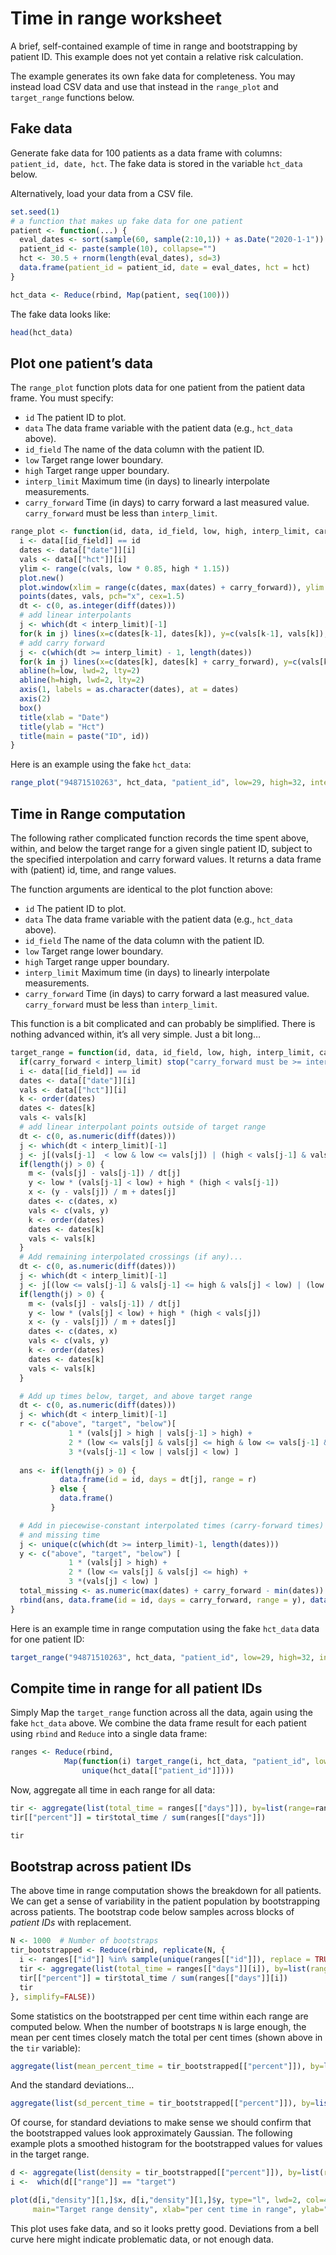 # Time in range worksheet

A brief, self-contained example of time in range and bootstrapping by patient
ID.  This example does not yet contain a relative risk calculation.

The example generates its own fake data for completeness. You may instead load
CSV data and use that instead in the `range_plot` and `target_range` functions
below.


## Fake data

Generate fake data for 100 patients as a  data frame with
columns: `patient_id, date, hct`. The fake data is stored in the
variable `hct_data` below.

Alternatively, load your data from a CSV file.

```r
set.seed(1)
# a function that makes up fake data for one patient
patient <- function(...) {
  eval_dates <- sort(sample(60, sample(2:10,1)) + as.Date("2020-1-1"))
  patient_id <- paste(sample(10), collapse="")
  hct <- 30.5 + rnorm(length(eval_dates), sd=3)
  data.frame(patient_id = patient_id, date = eval_dates, hct = hct)
}

hct_data <- Reduce(rbind, Map(patient, seq(100)))
```

The fake data looks like:
```r
head(hct_data)
```

## Plot one patient's data

The `range_plot` function plots data for one patient from the patient data frame.
You must specify:

- `id`  The patient ID to plot.
- `data` The data frame variable with the patient data (e.g., `hct_data` above).
- `id_field` The name of the data column with the patient ID.
- `low` Target range lower boundary.
- `high` Target range upper boundary.
- `interp_limit` Maximum time (in days) to linearly interpolate measurements.
- `carry_forward` Time (in days) to carry forward a last measured value. `carry_forward` must be less than `interp_limit`.

```r
range_plot <- function(id, data, id_field, low, high, interp_limit, carry_forward) {
  i <- data[[id_field]] == id
  dates <- data[["date"]][i]
  vals <- data[["hct"]][i]
  ylim <- range(c(vals, low * 0.85, high * 1.15))
  plot.new()
  plot.window(xlim = range(c(dates, max(dates) + carry_forward)), ylim = ylim)
  points(dates, vals, pch="x", cex=1.5)
  dt <- c(0, as.integer(diff(dates)))
  # add linear interpolants
  j <- which(dt < interp_limit)[-1]
  for(k in j) lines(x=c(dates[k-1], dates[k]), y=c(vals[k-1], vals[k]), col=4, lwd=3)
  # add carry forward
  j <- c(which(dt >= interp_limit) - 1, length(dates))
  for(k in j) lines(x=c(dates[k], dates[k] + carry_forward), y=c(vals[k], vals[k]), col=7, lwd=3)
  abline(h=low, lwd=2, lty=2)
  abline(h=high, lwd=2, lty=2)
  axis(1, labels = as.character(dates), at = dates)
  axis(2)
  box()
  title(xlab = "Date")
  title(ylab = "Hct")
  title(main = paste("ID", id))
}
```

Here is an example using the fake `hct_data`:

```r
range_plot("94871510263", hct_data, "patient_id", low=29, high=32, interp_limit=7, carry_forward=7)
```

## Time in Range computation

The following rather complicated function records the time spent above, within,
and below the target range for a given single patient ID, subject to the
specified interpolation and carry forward values. It returns a data frame
with (patient) id, time, and range values.

The function arguments are identical to the plot function above:

- `id`  The patient ID to plot.
- `data` The data frame variable with the patient data (e.g., `hct_data` above).
- `id_field` The name of the data column with the patient ID.
- `low` Target range lower boundary.
- `high` Target range upper boundary.
- `interp_limit` Maximum time (in days) to linearly interpolate measurements.
- `carry_forward` Time (in days) to carry forward a last measured value. `carry_forward` must be less than `interp_limit`.


This function is a bit complicated and can probably be simplified. There is
nothing advanced within, it's all very simple. Just a bit long...

```r
target_range = function(id, data, id_field, low, high, interp_limit, carry_forward) {
  if(carry_forward < interp_limit) stop("carry_forward must be >= interp_limit")
  i <- data[[id_field]] == id
  dates <- data[["date"]][i]
  vals <- data[["hct"]][i]
  k <- order(dates)
  dates <- dates[k]
  vals <- vals[k]
  # add linear interpolant points outside of target range
  dt <- c(0, as.numeric(diff(dates)))
  j <- which(dt < interp_limit)[-1]
  j <- j[(vals[j-1]  < low & low <= vals[j]) | (high < vals[j-1] & vals[j] <= high)]
  if(length(j) > 0) {
    m <- (vals[j] - vals[j-1]) / dt[j] 
    y <- low * (vals[j-1] < low) + high * (high < vals[j-1])
    x <- (y - vals[j]) / m + dates[j]
    dates <- c(dates, x)
    vals <- c(vals, y)
    k <- order(dates)
    dates <- dates[k]
    vals <- vals[k]
  }
  # Add remaining interpolated crossings (if any)...
  dt <- c(0, as.numeric(diff(dates)))
  j <- which(dt < interp_limit)[-1]
  j <- j[(low <= vals[j-1] & vals[j-1] <= high & vals[j] < low) | (low <= vals[j-1] & vals[j-1] <= high & high < vals[j])]
  if(length(j) > 0) {
    m <- (vals[j] - vals[j-1]) / dt[j] 
    y <- low * (vals[j] < low) + high * (high < vals[j])
    x <- (y - vals[j]) / m + dates[j]
    dates <- c(dates, x)
    vals <- c(vals, y)
    k <- order(dates)
    dates <- dates[k]
    vals <- vals[k]
  }

  # Add up times below, target, and above target range
  dt <- c(0, as.numeric(diff(dates)))
  j <- which(dt < interp_limit)[-1]
  r <- c("above", "target", "below")[
             1 * (vals[j] > high | vals[j-1] > high) +
             2 * (low <= vals[j] & vals[j] <= high & low <= vals[j-1] & vals[j-1] <= high) +
             3 *(vals[j-1] < low | vals[j] < low) ]
  
  ans <- if(length(j) > 0) {
           data.frame(id = id, days = dt[j], range = r)
         } else {
           data.frame()
         }

  # Add in piecewise-constant interpolated times (carry-forward times)
  # and missing time
  j <- unique(c(which(dt >= interp_limit)-1, length(dates)))
  y <- c("above", "target", "below") [
             1 * (vals[j] > high) +
             2 * (low <= vals[j] & vals[j] <= high) +
             3 *(vals[j] < low) ]
  total_missing <- as.numeric(max(dates) + carry_forward - min(dates)) - sum(ans[["days"]]) - carry_forward * length(y)
  rbind(ans, data.frame(id = id, days = carry_forward, range = y), data.frame(id = id, days = total_missing, range = "missing"))
}
```

Here is an example time in range computation using the fake `hct_data` data for one patient
ID:

```r
target_range("94871510263", hct_data, "patient_id", low=29, high=32, interp_limit=7, carry_forward=7)
```


## Compite time in range for all patient IDs

Simply Map the `target_range` function across all the data, again using the fake `hct_data`
above. We combine the data frame result for each patient using `rbind` and `Reduce` into
a single data frame:

```r
ranges <- Reduce(rbind,
            Map(function(i) target_range(i, hct_data, "patient_id", low=29, high=32, interp_limit=7, carry_forward=7),
                unique(hct_data[["patient_id"]])))
```

Now, aggregate all time in each range for all data:

```r
tir <- aggregate(list(total_time = ranges[["days"]]), by=list(range=ranges[["range"]]), FUN=sum)
tir[["percent"]] = tir$total_time / sum(ranges[["days"]])

tir
```

## Bootstrap across patient IDs

The above time in range computation shows the breakdown for all patients. We can get a sense
of variability in the patient population by bootstrapping across patients. The bootstrap
code below samples across blocks of *patient IDs* with replacement.

```r
N <- 1000  # Number of bootstraps
tir_bootstrapped <- Reduce(rbind, replicate(N, {
  i <- ranges[["id"]] %in% sample(unique(ranges[["id"]]), replace = TRUE)
  tir <- aggregate(list(total_time = ranges[["days"]][i]), by=list(range=ranges[["range"]][i]), FUN=sum)
  tir[["percent"]] = tir$total_time / sum(ranges[["days"]][i])
  tir
}, simplify=FALSE))
```

Some statistics on the bootstrapped per cent time within each range are computed below. When
the number of bootstraps `N` is large enough, the mean per cent times closely match the
total per cent times (shown above in the `tir` variable):

```r
aggregate(list(mean_percent_time = tir_bootstrapped[["percent"]]), by=list(range = tir_bootstrapped[["range"]]), FUN=mean)
```

And the standard deviations...
```r
aggregate(list(sd_percent_time = tir_bootstrapped[["percent"]]), by=list(range = tir_bootstrapped[["range"]]), FUN=sd)
```

Of course, for standard deviations to make sense we should confirm that the bootstrapped values
look approximately Gaussian. The following example plots a smoothed histogram for the bootstrapped
values for values in the target range.

```r
d <- aggregate(list(density = tir_bootstrapped[["percent"]]), by=list(range = tir_bootstrapped[["range"]]), FUN=density)
i <-  which(d[["range"]] == "target")

plot(d[i,"density"][1,]$x, d[i,"density"][1,]$y, type="l", lwd=2, col=4,
     main="Target range density", xlab="per cent time in range", ylab="density")
```

This plot uses fake data, and so it looks pretty good. Deviations from a bell curve here
might indicate problematic data, or not enough data.

